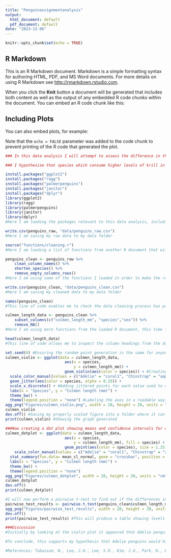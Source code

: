 ```yaml
---
title: "Penguinassignmentanalysis"
output:
  html_document: default
  pdf_document: default
date: "2023-12-06"
---
```


```r
knitr::opts_chunk$set(echo = TRUE)
```

## R Markdown

This is an R Markdown document. Markdown is a simple formatting syntax for authoring HTML, PDF, and MS Word documents. For more details on using R Markdown see <http://rmarkdown.rstudio.com>.

When you click the **Knit** button a document will be generated that includes both content as well as the output of any embedded R code chunks within the document. You can embed an R code chunk like this:


## Including Plots

You can also embed plots, for example:


Note that the `echo = FALSE` parameter was added to the code chunk to prevent printing of the R code that generated the plot.

```r
### In this data analysis I will attempt to assess the difference in the culmen length, or the length of the dorsal ridge of the upper beak mandible, between three species of penguin. These species are the Adelie penguin, Chinstrap penguin and Gentoo penguin. Data was collected at the Palmer Station, Antarctica, by Dr. Kristen Gormer. 

### I hypothesise that species which consume higher levels of krill in their diet will have lower culmen lengths than those which feed more on fish, as longer beaks enable for more effective spearing and catching of larger prey. Therefore, I hypothesize that the Adelie penguin, which mostly eats krill (Tabassum, 2022), will have the shortest culmen length, whereas the Gentoo penguin, which eats the largest proportion of fish and squid (Clausen and Putz, 2003), will have the longest beak length. 
``` 

```r
install.packages("ggplot2") 
install.packages("ragg") 
install.packages("palmerpenguins") 
install.packages("janitor") 
install.packages("dplyr")
library(ggplot2) 
library(ragg)
library(palmerpenguins)
library(janitor)
library(dplyr) 
#Here I am loading the packages relevant to this data analysis, including ggplot2 for creating graphical figures, and the palmerpenguins dataset to analyse   

write.csv(penguins_raw, "data/penguins_raw.csv") 
#Here I am saving my raw data to my data folder

source("functions/cleaning.r") 
#Here I am loading a list of functions from another R document that will assist me in cleaning my data. For example, a function tiled 'remove_NA' that will remove results listed as non-applicable in the dataset, which could otherwise affect my data analysis 

penguins_clean <- penguins_raw %>%
    clean_column_names() %>%
    shorten_species() %>%
    remove_empty_columns_rows()
#Here I am using some of the functions I loaded in order to make the raw penguins dataset more readable, including shortening species names to no longer include scientific names, and removing empty columns or rows from the dataset 

write.csv(penguins_clean, "data/penguins_clean.csv") 
#Here I am saving my cleaned data to my data folder

names(penguins_clean) 
#This line of code enables me to check the data cleaning process has properly edited the dataset column titles, and shows me what the titles now are 

culmen_length_data <- penguins_clean %>%
    subset_columns(c("culmen_length_mm", "species","sex")) %>%
    remove_NA() 
#Here I am using more functions from the loaded R document, this time for example in order to subset the data into the different penguin species, allowing for comparison across species of culmen length 

head(culmen_length_data) 
#This line of code allows me to inspect the column headings from the dataset involved in the culmen length analysis, allowing me to identify any problems with the way the data has now been formatted 

``` 

```r
set.seed(0) #Ensuring the random point generation is the same for anyone who runs this code
culmen_violin <- ggplot(data = culmen_length_data, 
                          aes(x = species, 
                              y = culmen_length_mm)) +
                          geom_violin(aes(color = species)) + #Creating a violin plot using species and culmen length data from the dataset 
  scale_color_manual(values = c("Adelie" = "coral1", "Chinstrap" = "aquamarine2", "Gentoo" = "darkgreen")) + #Assigning a specific colour to each species
  geom_jitter(aes(color = species, alpha = 0.25)) + 
  scale_x_discrete() + #Adding jittered points for each value used to create the graph, with alpha controlling transparency, and ensuring the species category is considered discrete
  labs(x = "Species", y = "Culmen length (mm)") +
  theme_bw() + 
  theme(legend.position = "none") #Labeling the axes in a readable way, giving the graph a black and white colour scheme, and removing the legend 
agg_png("Figures/culmen_violin.png", width = 20, height = 20, units = "cm", res = 500, scaling = 1) 
culmen_violin 
dev.off() #Saving my properly scaled figure into a folder where it can be easily opened and read
print(culmen_violin) #Showing the graph generated 
```  

```r
###Now creating a dot plot showing means and confidence intervals for culmen length 
culmen_dotplot <- ggplot(data = culmen_length_data, 
                          aes(x = species, 
                              y = culmen_length_mm), fill = species) +
                          geom_point(aes(color = species), size = 1.25) + 
    scale_color_manual(values = c("Adelie" = "coral1", "Chinstrap" = "aquamarine2", "Gentoo" = "darkgreen")) + #Producing a dot plot and editing the aesthetics of dot colour and size
  stat_summary(fun.data= mean_cl_normal, geom = "crossbar", position = position_dodge(width = 0.1), width = 0.5) + #Analysing the means and confidence intervals for culmen length of each species, and adding this to the figure
  labs(x = "Species", y = "Culmen length (mm)") +
  theme_bw() + 
  theme(legend.position = "none")
agg_png("Figures/culmen_dotplot", width = 20, height = 20, units = "cm", res = 500, scaling = 1) 
culmen_dotplot 
dev.off()  
print(culmen_dotplot) 
``` 

```r
#I will now perform a pairwise t-test to find out if the differences in culmen length between species are significant or not 
pairwise_test_results <- pairwise.t.test(penguins_clean$culmen_length_mm, penguins_clean$species) 
agg_png("Figures/pairwise_test_results", width = 20, height = 20, units = "cm", res = 500, scaling = 1) 
dev.off()
print(pairwise_test_results) #This will produce a table showing levels of significance in differences in culmen length between species
``` 

```r
###Discussion 
#Initially by looking at the violin plot it appeared that Adelie penguins had significantly lower culmen lengths than Chinstrap and Gentoo penguins. This was further suggested by the dot plot which showed significantly differing means, but also suggested a potentially significant difference between Chinstrap and Gentoo penguins, something not clear on the violin plot. Further statistical analysis using a pairwise t-test showed significant differences at the 0.5% level in culmen length between all three species, with Adelie having the lowest and Chinstrap having the highest. 

#To conclude, this supports my hypothesis that Adelie penguins would have the shortest culmen length based on diet. However it does not support my hypothesis that Gentoo penguins have the longest, as Chinstrap penguins, which eat larger proportions of krill, had significantly longer culmen lengths. Therefore I suggest that culmen length is a result of more than one lifestyle factor, not solely diet. Further studies with a larger data set could attempt to find if such factors exist, and whether they cause significant differences in culmen length.

#References: Tabassum, N., Lee, J.H., Lee, S.R., Kim, J.U., Park, H., Kim, H.W. and Kim, J.H., 2022. Molecular diet analysis of Adélie penguins (Pygoscelis adeliae) in the Ross Sea using fecal DNA. Biology, 11(2), p.182.,               Clausen, A. and Pütz, K., 2003. Winter diet and foraging range of gentoo penguins (Pygoscelis papua) from Kidney Cove, Falkland Islands. Polar Biology, 26(1), pp.32-40.
```